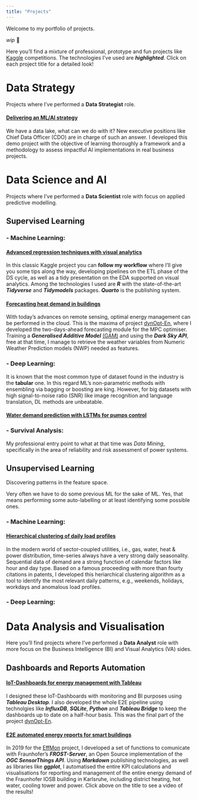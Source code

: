 ```yaml
---
title: "Projects"
---
```


Welcome to my portfolio of projects. 

*wip* 🚧

Here you'll find a mixture of professional, prototype and fun projects like [Kaggle](https://www.kaggle.com/jorgethomasm) competitions. The technologies I've used are ***highlighted***. Click on each project title for a detailed look!

# Data Strategy

Projects where I've performed a **Data Strategist** role.

#### [Delivering an ML/AI strategy](https://docs.google.com/presentation/d/1NpMqORh_Y_tXOoqrKukTng7ewtSOAyFB/edit?usp=sharing&ouid=102039995413823268978&rtpof=true&sd=true){target="_blank"}
We have a data lake, what can we do with it? New executive positions like Chief Data Officer (CDO) are in charge of such an answer.
I developed this demo project with the objective of learning thoroughly a framework and a methodology to assess impactful AI implementations in real business projects. 

# Data Science and AI

Projects where I've performed a **Data Scientist** role with focus on applied predictive modelling.

## Supervised Learning
### - Machine Learning:
#### [Advanced regression techniques with visual analytics](https://jorgethomasm.github.io/Ames-house-prices-prediction/HousePrices.html){target="_blank"}
In this classic Kaggle project you can **follow my workflow** where I'll give you some tips along the way, developing pipelines on the ETL phase of the DS cycle, as well as a tidy presentation on the EDA supported on visual analytics. Among the technologies I used are ***R*** with the state-of-the-art ***Tidyverse*** and ***Tidymodels*** packages. ***Quarto*** is the publishing system.

#### [Forecasting heat demand in buildings](https://ieeexplore.ieee.org/document/9144899){target="_blank"}
With today's advances on remote sensing, optimal energy management can be performed in the cloud. This is the maxima of project [dynOpt-En](https://www.iosb.fraunhofer.de/de/projekte-produkte/dynopt-en.html){target="_blank"}, where I developed the two-days-ahead forecasting module for the MPC optimiser. Training a ***Generalised Additive Model*** [(GAM)](https://en.wikipedia.org/wiki/Generalized_additive_model){target="_blank"} and using the ***Dark Sky API***, free at that time, I manage to retrieve the weather variables from Numeric Weather Prediction models (NWP) needed as features.

### - Deep Learning:
It is known that the most common type of dataset found in the industry is the **tabular** one. In this regard ML's non-parametric methods with ensembling via bagging or boosting are king. However, for big datasets with high signal-to-noise ratio (SNR) like image recognition and language translation, DL methods are unbeatable.

#### [Water demand prediction with LSTMs for pumps control](https://www.researchgate.net/publication/349694237_Application_of_LSTM_Networks_for_Water_Demand_Prediction_in_Optimal_Pump_Control){target="_blank"}

### - Survival Analysis:
My professional entry point to what at that time was *Data Mining*, specifically in the area of reliability and risk assessment of power systems.

## Unsupervised Learning
Discovering patterns in the feature space.

Very often we have to do some previous ML for the sake of ML. Yes, that means performing some auto-labelling or at least identifying some possible ones.

### - Machine Learning:
#### [Hierarchical clustering of daily load profiles](https://github.com/jorgethomasm/HOME-Timeseries_Clustering_of_Daily_Profiles/wiki#which-daily-heat-demand-pattern-shape-belongs-to-which-mean-daily-ambient-temperature){target="_blank"}

In the modern world of sector-coupled utilities, i.e., gas, water, heat & power distribution, time-series always have a very strong daily seasonality. Sequential data of demand are a strong function of calendar factors like hour and day type. 
Based on a famous proceeding with more than fourty citations in patents, I developed this heriarchical clustering algorithm as a tool to identify the most relevant daily patterns, e.g., weekends, holidays, workdays and anomalous load profiles.

### - Deep Learning:

# Data Analysis and Visualisation 

Here you'll find projects where I've performed a **Data Analyst** role with more focus on the Business Intelligence (BI) and Visual Analytics (VA) sides.

## Dashboards and Reports Automation
#### [IoT-Dashboards for energy management with Tableau](https://public.tableau.com/app/profile/iosb.mrd/viz/DynOpt-En-DemoLoerrach/Monitoring){target="_blank"}

I designed these IoT-Dashboards with monitoring and BI purposes using ***Tableau Desktop***. I also developed the whole E2E pipeline using technolgies like ***InfluxDB***, ***SQLite***, ***Python*** and ***Tableau Bridge*** to keep the dashboards up to date on a half-hour basis.
This was the final part of the project [dynOpt-En](https://www.iosb.fraunhofer.de/de/projekte-produkte/dynopt-en.html){target="_blank"}. 

#### [E2E automated energy reports for smart buildings](https://youtu.be/lk5LCfiX0Uk?t=2522){target="_blank"}

In 2019 for the [EffMon](https://www.iosb.fraunhofer.de/en/projects-and-products/effmon-efficient-monitoring.html) project, I developed a set of functions to comunicate with Fraunhofer's ***FROST-Server***, 
an Open Source implementation of the ***OGC SensorThings API***. Using ***Markdown*** publishing technologies, as well as libraries like ***ggplot***, I automatised the entire KPI calculations and visualisations for reporting and management of the entire energy demand of the Fraunhofer IOSB building in Karlsruhe, including district heating, hot water, cooling tower and power. Click above on the title to see a video of the results!
